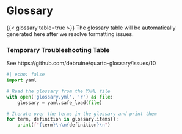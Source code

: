 # Glossary {.unnumbered #sec-glossary}

{{< glossary table=true >}}
The glossary table will be automatically generated here after we resolve formatting issues.

### Temporary Troubleshooting Table
See https://github.com/debruine/quarto-glossary/issues/10

```python
#| echo: false
import yaml

# Read the glossary from the YAML file
with open('glossary.yml', 'r') as file:
    glossary = yaml.safe_load(file)

# Iterate over the terms in the glossary and print them
for term, definition in glossary.items():
    print(f"{term}\n\n{definition}\n")

```

